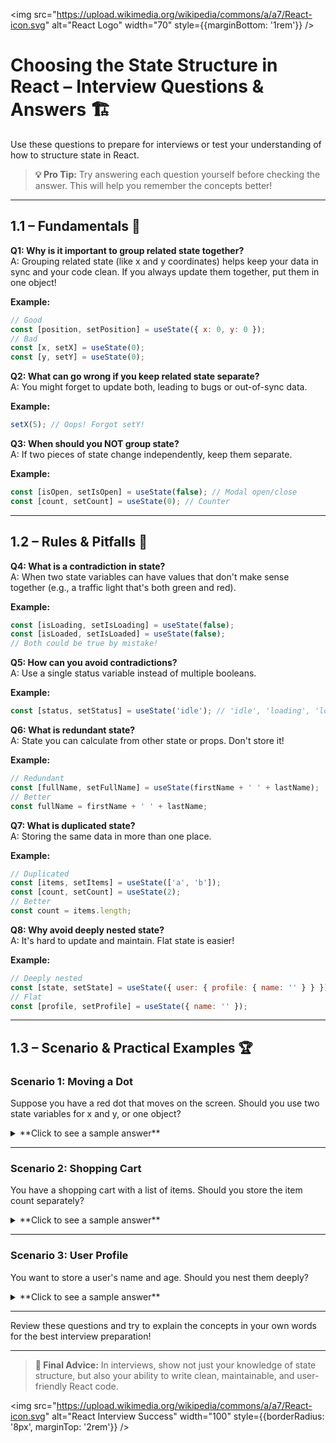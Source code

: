 
<img src="https://upload.wikimedia.org/wikipedia/commons/a/a7/React-icon.svg" alt="React Logo" width="70" style={{marginBottom: '1rem'}} />

# Choosing the State Structure in React – Interview Questions & Answers 🏗️

Use these questions to prepare for interviews or test your understanding of how to structure state in React.

> **💡 Pro Tip:** Try answering each question yourself before checking the answer. This will help you remember the concepts better!

---

## 1.1 – Fundamentals 🌱

<div style={{ background: 'rgba(0, 100, 200, 0.10)', padding: '15px', borderRadius: '5px', marginBottom: '20px', border: '1px solid rgba(0, 100, 200, 0.15)', color: 'inherit' }}>

**Q1: Why is it important to group related state together?**  
A: Grouping related state (like x and y coordinates) helps keep your data in sync and your code clean. If you always update them together, put them in one object!

**Example:**
```js
// Good
const [position, setPosition] = useState({ x: 0, y: 0 });
// Bad
const [x, setX] = useState(0);
const [y, setY] = useState(0);
```

**Q2: What can go wrong if you keep related state separate?**  
A: You might forget to update both, leading to bugs or out-of-sync data.

**Example:**
```js
setX(5); // Oops! Forgot setY!
```

**Q3: When should you NOT group state?**  
A: If two pieces of state change independently, keep them separate.

**Example:**
```js
const [isOpen, setIsOpen] = useState(false); // Modal open/close
const [count, setCount] = useState(0); // Counter
```

</div>

---

## 1.2 – Rules & Pitfalls 🚦

<div style={{ background: 'rgba(230, 150, 70, 0.10)', padding: '15px', borderRadius: '5px', marginBottom: '20px', border: '1px solid rgba(230, 150, 70, 0.15)', color: 'inherit' }}>

**Q4: What is a contradiction in state?**  
A: When two state variables can have values that don't make sense together (e.g., a traffic light that's both green and red).

**Example:**
```js
const [isLoading, setIsLoading] = useState(false);
const [isLoaded, setIsLoaded] = useState(false);
// Both could be true by mistake!
```

**Q5: How can you avoid contradictions?**  
A: Use a single status variable instead of multiple booleans.

**Example:**
```js
const [status, setStatus] = useState('idle'); // 'idle', 'loading', 'loaded'
```

**Q6: What is redundant state?**  
A: State you can calculate from other state or props. Don't store it!

**Example:**
```js
// Redundant
const [fullName, setFullName] = useState(firstName + ' ' + lastName);
// Better
const fullName = firstName + ' ' + lastName;
```

**Q7: What is duplicated state?**  
A: Storing the same data in more than one place.

**Example:**
```js
// Duplicated
const [items, setItems] = useState(['a', 'b']);
const [count, setCount] = useState(2);
// Better
const count = items.length;
```

**Q8: Why avoid deeply nested state?**  
A: It's hard to update and maintain. Flat state is easier!

**Example:**
```js
// Deeply nested
const [state, setState] = useState({ user: { profile: { name: '' } } });
// Flat
const [profile, setProfile] = useState({ name: '' });
```

</div>

---

## 1.3 – Scenario & Practical Examples 🏆

<div style={{ background: 'rgba(20, 120, 220, 0.10)', padding: '20px', borderRadius: '5px', marginBottom: '20px', border: '1px solid rgba(20, 120, 220, 0.15)', color: 'inherit' }}>

### Scenario 1: Moving a Dot

Suppose you have a red dot that moves on the screen. Should you use two state variables for x and y, or one object?

<details>
<summary>**Click to see a sample answer**</summary>

**Best:**
```js
const [position, setPosition] = useState({ x: 0, y: 0 });
```
Because x and y always change together!

</details>

---

### Scenario 2: Shopping Cart

You have a shopping cart with a list of items. Should you store the item count separately?

<details>
<summary>**Click to see a sample answer**</summary>

**No!**
```js
const [cartItems, setCartItems] = useState([]);
const itemCount = cartItems.length;
```
Always calculate count from the array.

</details>

---

### Scenario 3: User Profile

You want to store a user's name and age. Should you nest them deeply?

<details>
<summary>**Click to see a sample answer**</summary>

**Keep it flat!**
```js
const [profile, setProfile] = useState({ name: '', age: 0 });
```
Flat state is easier to update.

</details>

</div>

---

<Callout type="info">Review these questions and try to explain the concepts in your own words for the best interview preparation!</Callout>

---

> **🚀 Final Advice:** In interviews, show not just your knowledge of state structure, but also your ability to write clean, maintainable, and user-friendly React code.

<img src="https://upload.wikimedia.org/wikipedia/commons/a/a7/React-icon.svg" alt="React Interview Success" width="100" style={{borderRadius: '8px', marginTop: '2rem'}} />
